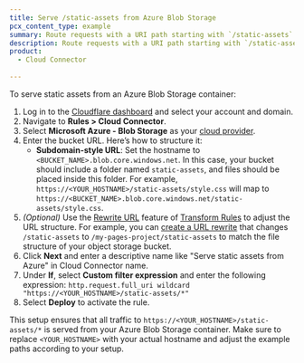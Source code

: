```yaml
---
title: Serve /static-assets from Azure Blob Storage
pcx_content_type: example
summary: Route requests with a URI path starting with `/static-assets` to an Azure Blob Storage container using Cloud Connector.
description: Route requests with a URI path starting with `/static-assets` to an Azure Blob Storage container using Cloud Connector.
product:
  - Cloud Connector
  
---
```


To serve static assets from an Azure Blob Storage container:

1. Log in to the [Cloudflare dashboard](https://dash.cloudflare.com/) and select your account and domain.
2. Navigate to **Rules > Cloud Connector**.
3. Select **Microsoft Azure - Blob Storage** as your [cloud provider](/rules/cloud-connector/providers/).
4. Enter the bucket URL. Here’s how to structure it:
    - **Subdomain-style URL**: Set the hostname to `<BUCKET_NAME>.blob.core.windows.net`. In this case, your bucket should include a folder named `static-assets`, and files should be placed inside this folder. For example, `https://<YOUR_HOSTNAME>/static-assets/style.css` will map to `https://<BUCKET_NAME>.blob.core.windows.net/static-assets/style.css`.
5. *(Optional)* Use the [Rewrite URL](/rules/transform/url-rewrite/) feature of [Transform Rules](/rules/transform/) to adjust the URL structure. For example, you can [create a URL rewrite](/rules/transform/url-rewrite/create-dashboard/)  that changes `/static-assets` to `/my-pages-project/static-assets` to match the file structure of your object storage bucket.
6. Click **Next** and enter a descriptive name like "Serve static assets from Azure" in Cloud Connector name.
7. Under **If**, select **Custom filter expression** and enter the following expression:
`http.request.full_uri wildcard "https://<YOUR_HOSTNAME>/static-assets/*"`<br />
8. Select **Deploy** to activate the rule.

This setup ensures that all traffic to `https://<YOUR_HOSTNAME>/static-assets/*` is served from your Azure Blob Storage container. Make sure to replace `<YOUR_HOSTNAME>` with your actual hostname and adjust the example paths according to your setup.